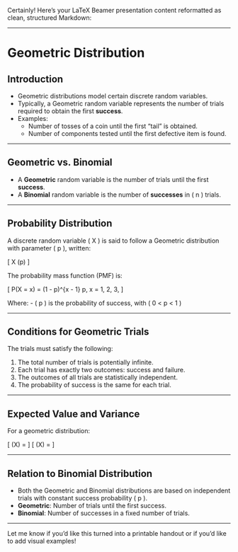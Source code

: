Certainly! Here's your LaTeX Beamer presentation content reformatted as clean, structured Markdown:

---

# Geometric Distribution

## Introduction

- Geometric distributions model certain discrete random variables.
- Typically, a Geometric random variable represents the number of trials required to obtain the first **success**.
- Examples:
  - Number of tosses of a coin until the first "tail" is obtained.
  - Number of components tested until the first defective item is found.

---

## Geometric vs. Binomial

- A **Geometric** random variable is the number of trials until the first **success**.
- A **Binomial** random variable is the number of **successes** in \( n \) trials.

---

## Probability Distribution

A discrete random variable \( X \) is said to follow a Geometric distribution with parameter \( p \), written:

\[
X \sim \text{Geo}(p)
\]

The probability mass function (PMF) is:

\[
P(X = x) = (1 - p)^{x - 1} p, \quad x = 1, 2, 3, \ldots
\]

Where:
- \( p \) is the probability of success, with \( 0 < p < 1 \)

---

## Conditions for Geometric Trials

The trials must satisfy the following:

1. The total number of trials is potentially infinite.
2. Each trial has exactly two outcomes: success and failure.
3. The outcomes of all trials are statistically independent.
4. The probability of success is the same for each trial.

---

## Expected Value and Variance

For a geometric distribution:

\[
\mathrm{E}(X) = \frac{1}{p}
\]
\[
\mathrm{Var}(X) = \frac{1 - p}{p^2}
\]

---

## Relation to Binomial Distribution

- Both the Geometric and Binomial distributions are based on independent trials with constant success probability \( p \).
- **Geometric**: Number of trials until the first success.
- **Binomial**: Number of successes in a fixed number of trials.

---

Let me know if you'd like this turned into a printable handout or if you'd like to add visual examples!
